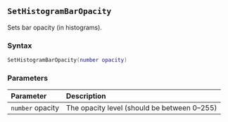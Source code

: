 ::: {.minipage data-latex="{\textwidth}"}
## `SetHistogramBarOpacity`

Sets bar opacity (in histograms).

### Syntax {-}

``` .lua
SetHistogramBarOpacity(number opacity)
```

### Parameters {-}

**Parameter** | **Description**
| :-- | :-- |
| `number` opacity | The opacity level (should be between 0--255) |
:::
